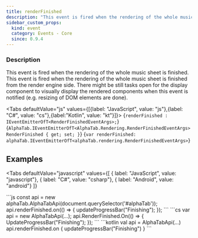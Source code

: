 ```yaml
---
title: renderFinished
description: "This event is fired when the rendering of the whole music sheet is finished."
sidebar_custom_props:
  kind: event
  category: Events - Core
  since: 0.9.4
---
```



<SinceBadge since="0.9.4" />

### Description
This event is fired when the rendering of the whole music sheet is finished. This event is fired when the rendering of the whole music sheet is finished from the render engine side. There might be still tasks open for
the display component to visually display the rendered components when this event is notified (e.g. resizing of DOM elements are done).

<Tabs defaultValue="js" values={[{label: "JavaScript", value: "js"},{label: "C#", value: "cs"},{label:"Kotlin", value: "kt"}]}>
<TabItem value="js">
<CodeBlock language="ts">{`renderFinished : IEventEmitterOfT<RenderFinishedEventArgs>;`}</CodeBlock>
</TabItem>
<TabItem value="cs">
<CodeBlock language="csharp">{`AlphaTab.IEventEmitterOfT<AlphaTab.Rendering.RenderFinishedEventArgs> RenderFinished { get; set; }`}</CodeBlock>
</TabItem>
<TabItem value="kt">
<CodeBlock language="kotlin">{`var renderFinished: alphaTab.IEventEmitterOfT<alphaTab.rendering.RenderFinishedEventArgs>`}</CodeBlock>
</TabItem>
</Tabs>


## Examples

<Tabs
    defaultValue="javascript"
    values={[
      { label: "JavaScript", value: "javascript"},
      { label: "C#", value: "csharp"},
      { label: "Android", value: "android"}
    ]}
>
<TabItem value="javascript">
```js
const api = new alphaTab.AlphaTabApi(document.querySelector('#alphaTab'));
api.renderFinished.on(() => {
    updateProgressBar("Finishing");
});
```
</TabItem>
<TabItem value="csharp">
```cs
var api = new AlphaTabApi<MyControl>(...);
api.RenderFinished.On(() =>
{
    UpdateProgressBar("Finishing");
});
```
</TabItem>
<TabItem value="android">
```kotlin
val api = AlphaTabApi<MyControl>(...)
api.renderFinished.on {
    updateProgressBar("Finishing")
}
```
</TabItem>
</Tabs>
